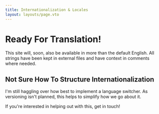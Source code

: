 ```yaml
---
title: Internationalization & Locales
layout: layouts/page.vto
---
```


# Ready For Translation!

This site will, soon, also be available in more than the default 
English. All strings have been kept in external files and have 
context in comments where needed.

## Not Sure How To Structure Internationalization

I'm still haggling over how best to implement a language 
switcher. As versioning isn't planned, this helps to simplify how
we go about it.

If you're interested in helping out with this, get in touch!